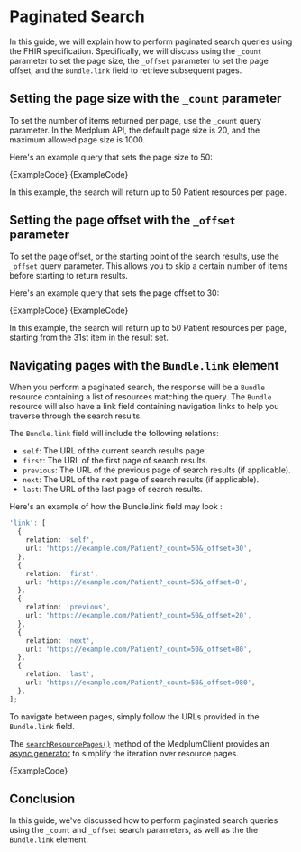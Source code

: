 
# Paginated Search

In this guide, we will explain how to perform paginated search queries using the FHIR specification. Specifically, we will discuss using the `_count` parameter to set the page size, the `_offset` parameter to set the page offset, and the `Bundle.link` field to retrieve subsequent pages.

## Setting the page size with the `_count` parameter

To set the number of items returned per page, use the `_count` query parameter. In the Medplum API, the default page size is 20, and the maximum allowed page size is 1000.

Here's an example query that sets the page size to 50:

<Tabs groupId="language">
  <TabItem value="ts" label="Typescript">
    <MedplumCodeBlock language="ts" selectBlocks="searchCount">
      {ExampleCode}
    </MedplumCodeBlock>
  </TabItem>
  <TabItem value="curl" label="cURL">
    <MedplumCodeBlock language="bash" selectBlocks="searchCountCurl">
      {ExampleCode}
    </MedplumCodeBlock>
  </TabItem>
</Tabs>

In this example, the search will return up to 50 Patient resources per page.

## Setting the page offset with the `_offset` parameter

To set the page offset, or the starting point of the search results, use the `_offset` query parameter. This allows you to skip a certain number of items before starting to return results.

Here's an example query that sets the page offset to 30:

<Tabs groupId="language">
  <TabItem value="ts" label="Typescript">
    <MedplumCodeBlock language="ts" selectBlocks="searchOffset">
      {ExampleCode}
    </MedplumCodeBlock>
  </TabItem>
  <TabItem value="curl" label="cURL">
    <MedplumCodeBlock language="bash" selectBlocks="searchOffsetCurl">
      {ExampleCode}
    </MedplumCodeBlock>
  </TabItem>
</Tabs>

In this example, the search will return up to 50 Patient resources per page, starting from the 31st item in the result set.

## Navigating pages with the `Bundle.link` element

When you perform a paginated search, the response will be a `Bundle` resource containing a list of resources matching the query. The `Bundle` resource will also have a link field containing navigation links to help you traverse through the search results.

The `Bundle.link` field will include the following relations:

- `self`: The URL of the current search results page.
- `first`: The URL of the first page of search results.
- `previous`: The URL of the previous page of search results (if applicable).
- `next`: The URL of the next page of search results (if applicable).
- `last`: The URL of the last page of search results.

Here's an example of how the Bundle.link field may look :

```typescript
'link': [
  {
    relation: 'self',
    url: 'https://example.com/Patient?_count=50&_offset=30',
  },
  {
    relation: 'first',
    url: 'https://example.com/Patient?_count=50&_offset=0',
  },
  {
    relation: 'previous',
    url: 'https://example.com/Patient?_count=50&_offset=20',
  },
  {
    relation: 'next',
    url: 'https://example.com/Patient?_count=50&_offset=80',
  },
  {
    relation: 'last',
    url: 'https://example.com/Patient?_count=50&_offset=980',
  },
];
```

To navigate between pages, simply follow the URLs provided in the `Bundle.link` field.

The [`searchResourcePages()`](/docs/sdk/classes/MedplumClient#searchresourcepages) method of the MedplumClient provides an [async generator](https://developer.mozilla.org/en-US/docs/Web/JavaScript/Reference/Global_Objects/AsyncGenerator) to simplify the iteration over resource pages.

<MedplumCodeBlock language="ts" selectBlocks="paginatedSearch">
  {ExampleCode}
</MedplumCodeBlock>

## Conclusion

In this guide, we've discussed how to perform paginated search queries using the `_count` and `_offset` search parameters, as well as the the `Bundle.link` element.
